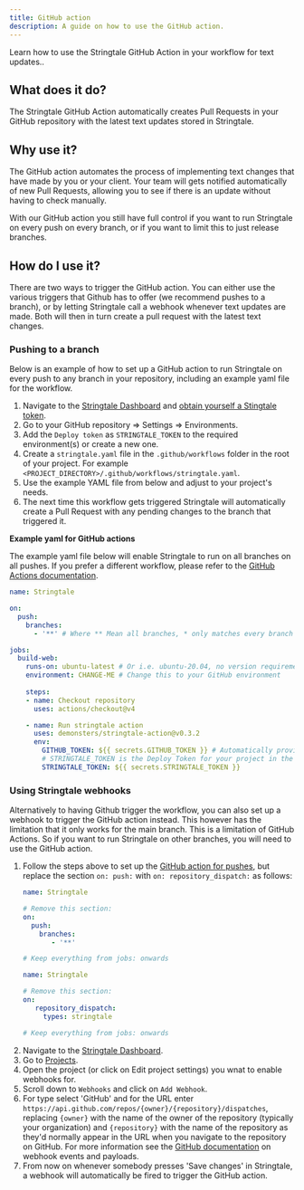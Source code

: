 ```yaml
---
title: GitHub action
description: A guide on how to use the GitHub action.
---
```


Learn how to use the Stringtale GitHub Action in your workflow for text updates..

## What does it do?

The Stringtale GitHub Action automatically creates Pull Requests in your GitHub repository with the latest text updates stored in Stringtale.

## Why use it?
The GitHub action automates the process of implementing text changes that have made by you or your client. Your team will gets notified automatically
of new Pull Requests, allowing you to see if there is an update without having to check manually.

With our GitHub action you still have full control if you want to run Stringtale on every push on every branch, or if you want to limit this
to just release branches.

## How do I use it?

There are two ways to trigger the GitHub action. You can either use the various triggers that Github has to offer (we recommend pushes to a branch), or by letting 
Stringtale call a webhook whenever text updates are made. Both will then in turn create a pull request with the latest text changes.

### Pushing to a branch
Below is an example of how to set up a GitHub action to run Stringtale on every push to any branch in your repository, including an example yaml file for the workflow.

1. Navigate to the [Stringtale Dashboard](https://stringtale.com/app) and [obtain yourself a Stingtale token](/usage/obtaining-token).
3. Go to your GitHub repository => Settings => Environments.
4. Add the `Deploy token` as `STRINGTALE_TOKEN` to the required environment(s) or create a new one.
5. Create a `stringtale.yaml` file in the `.github/workflows` folder in the root of your project. For example
`<PROJECT_DIRECTORY>/.github/workflows/stringtale.yaml`.
6. Use the example YAML file from below and adjust to your project's needs.
7. The next time this workflow gets triggered Stringtale will automatically create a Pull Request with any pending changes to the branch that triggered it.

**Example yaml for GitHub actions** 

The example yaml file below will enable Stringtale to run on all branches on all pushes. If you prefer a different workflow, please refer
to the [GitHub Actions documentation](https://docs.github.com/en/actions/using-workflows/events-that-trigger-workflows).

```yaml
name: Stringtale

on:
  push:
    branches:
      - '**' # Where ** Mean all branches, * only matches every branch that doesn't contain a '/'

jobs:
  build-web:
    runs-on: ubuntu-latest # Or i.e. ubuntu-20.04, no version requirement there
    environment: CHANGE-ME # Change this to your GitHub environment
    
    steps:
    - name: Checkout repository
      uses: actions/checkout@v4

    - name: Run stringtale action
      uses: demonsters/stringtale-action@v0.3.2
      env:
        GITHUB_TOKEN: ${{ secrets.GITHUB_TOKEN }} # Automatically provided by GitHub
        # STRINGTALE_TOKEN is the Deploy Token for your project in the dashboard
        STRINGTALE_TOKEN: ${{ secrets.STRINGTALE_TOKEN }}

```

### Using Stringtale webhooks
Alternatively to having Github trigger the workflow, you can also set up a webhook to trigger the GitHub action instead. This however has the limitation that it only works
for the main branch. This is a limitation of GitHub Actions. So if you want to run Stringtale on other branches, you will need to use the GitHub action.

1. Follow the steps above to set up the [GitHub action for pushes](/usage/github-action/#pushing-to-a-branch), but replace the section `on: push:` with `on: repository_dispatch:` as follows:
   ```yaml
   name: Stringtale
   
   # Remove this section:
   on:
     push:
       branches:
          - '**'

   # Keep everything from jobs: onwards
   ```
   ```yaml
   name: Stringtale
   
   # Remove this section:
   on:
      repository_dispatch:
        types: stringtale

   # Keep everything from jobs: onwards
   ```
2. Navigate to the [Stringtale Dashboard](https://stringtale.com/app).
3. Go to [Projects](https://stringtale.com/app/projects).
3. Open the project (or click on Edit project settings) you wnat to enable webhooks for.
4. Scroll down to `Webhooks` and click on `Add Webhook`.
5. For type select 'GitHub' and for the URL enter `https://api.github.com/repos/{owner}/{repository}/dispatches`, replacing `{owner}` with the name of the owner of the repository (typically your organization) and `{repository}` with the name of the repository
as they'd normally appear in the URL when you navigate to the repository on GitHub. For more information see the [GitHub documentation](https://docs.github.com/en/webhooks/webhook-events-and-payloads#repository_dispatch) on webhook events and payloads.
6. From now on whenever somebody presses 'Save changes' in Stringtale, a webhook will automatically be fired to trigger the GitHub action.